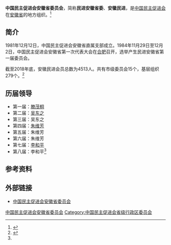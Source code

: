 {{Infobox PRCG
|机构名称 = 中国民主促进会安徽省委员会
|标志1    =
|格言1    =
|届数     = 
|任期始   = 
|任期终   =
|职位1    = 主任委员
|人员1    = [[李和平_(1963年)|李和平]]
|职位2    = 副主任委员
|人员2    = [[马露|马露]]、[[王容川|王容川]]、[[戴敏_(药学家)|戴敏]]、[[杨建军|杨建军]]、[[柳青扬|柳青扬]]
|人数2    =
|职位3    =
|人员3    =
|组织法规 = 中国民主促进会章程
|上级机构 = [[中国民主促进会中央委员会|中国民主促进会中央委员会]]
|机构类型 = [[民主党派|民主党派]][[中国一级行政区|省级行政区]][[委员会|委员会]]
|行政级别 = 正厅级
|场所1    = 
|地址1    = [[安徽省|安徽省]][[合肥市|合肥市]][[包河区|包河区]]中山路1号省行政中心3号楼
|邮编1    = 230091
|电话1    = 0551-62602292
|官网1    = {{url|http://www.ahmj.org.cn}}
}}
'''中国民主促进会安徽省委员会'''，简称'''民进安徽省委'''、'''安徽民进'''，是[[中国民主促进会|中国民主促进会]]在[[安徽省|安徽省]]的地方组织。<ref>{{Cite book|title=安徽百科全书|author=《安徽百科全书》编纂工作委员会,《安徽百科全书》编辑委员会编|publisher=南京大学出版社|year=1994|isbn=|location=南京|pages=}}</ref>

== 简介 ==
1981年12月12日，中国民主促进会安徽省直属支部成立。1984年11月29日至12月2日，中国民主促进会安徽省第一次代表大会在[[合肥|合肥]]召开，选举产生民进安徽省第一届委员会。

截至2018年底，安徽民进会员总数为4513人。共有市级委员会15个，基层组织279个。<ref name=ahmj>{{cite web|url=http://www.ahmj.org.cn/Newslist.asp?Tid=27&Ntype=152|title=安徽民进简介|publisher=中国民主促进会安徽省委员会|accessdate=2021-03-22|archive-date=2018-08-16|archive-url=https://web.archive.org/web/20180816103804/http://ahmj.org.cn/Newslist.asp?Tid=27&Ntype=152}}</ref>

== 历届领导 ==
* 第一届：[[滕茂桐|滕茂桐]]
* 第二届：[[吴东之|吴东之]]
* 第三届：吴东之
* 第四届：[[朱维芳|朱维芳]]
* 第五届：朱维芳
* 第六届：朱维芳
* 第七届：[[李和平_(1963年)|李和平]]
* 第八届：李和平<ref name=ahmj/>

== 参考资料 ==
{{reflist}}

== 外部链接 ==
* [http://www.ahmj.org.cn/ 中国民主促进会安徽省委员会] {{Wayback|url=http://www.ahmj.org.cn/ |date=20200927145846 }}

{{中华人民共和国各省级行政区|委员会|中国民主促进会|仅内地=yes}}

{{Authority control}}
[[Category:中国民主促进会安徽省委员会|]]
[[Category:中国民主促进会省级行政区委员会|Category:中国民主促进会省级行政区委员会]]